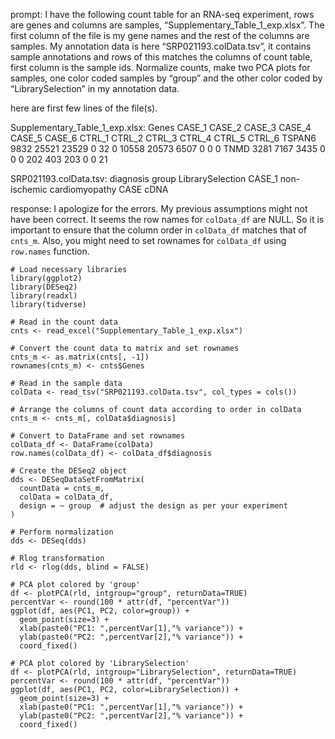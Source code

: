 prompt:
I have the following count table for an RNA-seq experiment, rows are genes and columns are samples, "Supplementary_Table_1_exp.xlsx". The first column of the file is my gene names and the rest of the columns are samples. My annotation data is here  "SRP021193.colData.tsv", it contains sample annotations and rows of this matches the columns of count table, first column is the sample ids. Normalize counts, make two PCA plots for samples, one color coded samples by "group" and the other color coded by "LibrarySelection" in my annotation data.

here are first few lines of the file(s).

Supplementary_Table_1_exp.xlsx:
Genes	CASE_1	CASE_2	CASE_3	CASE_4	CASE_5	CASE_6	CTRL_1	CTRL_2	CTRL_3	CTRL_4	CTRL_5	CTRL_6
TSPAN6	9832	25521	23529	0	32	0	10558	20573	6507	0	0	 0
TNMD	3281	 7167	 3435	0	 0	0	  202	  403	 203	0	0	21


SRP021193.colData.tsv:
	diagnosis	group	LibrarySelection
CASE_1	non-ischemic cardiomyopathy	CASE	cDNA


response:
I apologize for the errors. My previous assumptions might not have been correct. It seems the row names for `colData_df` are NULL. So it is important to ensure that the column order in `colData_df` matches that of `cnts_m`. Also, you might need to set rownames for `colData_df` using `row.names` function.

```
# Load necessary libraries
library(ggplot2)
library(DESeq2)
library(readxl)
library(tidverse)

# Read in the count data
cnts <- read_excel("Supplementary_Table_1_exp.xlsx")

# Convert the count data to matrix and set rownames
cnts_m <- as.matrix(cnts[, -1])
rownames(cnts_m) <- cnts$Genes

# Read in the sample data
colData <- read_tsv("SRP021193.colData.tsv", col_types = cols())

# Arrange the columns of count data according to order in colData
cnts_m <- cnts_m[, colData$diagnosis]

# Convert to DataFrame and set rownames
colData_df <- DataFrame(colData)
row.names(colData_df) <- colData_df$diagnosis

# Create the DESeq2 object
dds <- DESeqDataSetFromMatrix(
  countData = cnts_m,
  colData = colData_df,
  design = ~ group  # adjust the design as per your experiment
)

# Perform normalization
dds <- DESeq(dds)

# Rlog transformation
rld <- rlog(dds, blind = FALSE)

# PCA plot colored by 'group'
df <- plotPCA(rld, intgroup="group", returnData=TRUE)
percentVar <- round(100 * attr(df, "percentVar"))
ggplot(df, aes(PC1, PC2, color=group)) +
  geom_point(size=3) +
  xlab(paste0("PC1: ",percentVar[1],"% variance")) +
  ylab(paste0("PC2: ",percentVar[2],"% variance")) +
  coord_fixed()

# PCA plot colored by 'LibrarySelection'
df <- plotPCA(rld, intgroup="LibrarySelection", returnData=TRUE)
percentVar <- round(100 * attr(df, "percentVar"))
ggplot(df, aes(PC1, PC2, color=LibrarySelection)) +
  geom_point(size=3) +
  xlab(paste0("PC1: ",percentVar[1],"% variance")) +
  ylab(paste0("PC2: ",percentVar[2],"% variance")) +
  coord_fixed()
```
